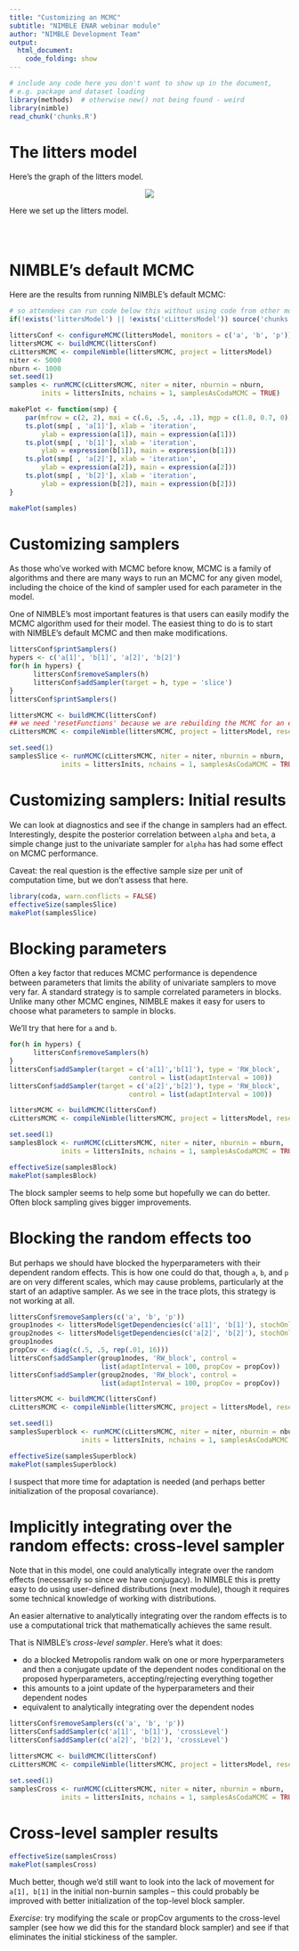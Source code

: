 ```yaml
---
title: "Customizing an MCMC"
subtitle: "NIMBLE ENAR webinar module"
author: "NIMBLE Development Team"
output:
  html_document:
    code_folding: show
---
```


```r
# include any code here you don't want to show up in the document,
# e.g. package and dataset loading
library(methods)  # otherwise new() not being found - weird
library(nimble)
read_chunk('chunks.R')
```

# The litters model

Here's the graph of the litters model.

<center><img src="littersDAG.jpg"></center>

Here we set up the litters model.

```r
```
```r
```
```r
```

# NIMBLE's default MCMC

Here are the results from running NIMBLE's default MCMC:

```r
# so attendees can run code below this without using code from other modules
if(!exists('littersModel') || !exists('cLittersModel')) source('chunks.R')
```                   

```r
littersConf <- configureMCMC(littersModel, monitors = c('a', 'b', 'p'))
littersMCMC <- buildMCMC(littersConf)
cLittersMCMC <- compileNimble(littersMCMC, project = littersModel)
niter <- 5000
nburn <- 1000
set.seed(1)
samples <- runMCMC(cLittersMCMC, niter = niter, nburnin = nburn,
        inits = littersInits, nchains = 1, samplesAsCodaMCMC = TRUE)

makePlot <- function(smp) {
    par(mfrow = c(2, 2), mai = c(.6, .5, .4, .1), mgp = c(1.8, 0.7, 0))
    ts.plot(smp[ , 'a[1]'], xlab = 'iteration',
        ylab = expression(a[1]), main = expression(a[1]))
    ts.plot(smp[ , 'b[1]'], xlab = 'iteration',
        ylab = expression(b[1]), main = expression(b[1]))
    ts.plot(smp[ , 'a[2]'], xlab = 'iteration',
        ylab = expression(a[2]), main = expression(a[2]))
    ts.plot(smp[ , 'b[2]'], xlab = 'iteration',
        ylab = expression(b[2]), main = expression(b[2]))
}

makePlot(samples)
```

# Customizing samplers

As those who've worked with MCMC before know, MCMC is a family of algorithms and there are many ways to run an MCMC for any given model, including the choice of the kind of sampler used for each parameter in the model. 

One of NIMBLE's most important features is that users can easily modify the MCMC algorithm used for their model. The easiest thing to do is to start with NIMBLE's default MCMC and then make modifications. 

```r
littersConf$printSamplers()
hypers <- c('a[1]', 'b[1]', 'a[2]', 'b[2]')
for(h in hypers) {
      littersConf$removeSamplers(h)
      littersConf$addSampler(target = h, type = 'slice')
}
littersConf$printSamplers()

littersMCMC <- buildMCMC(littersConf)
## we need 'resetFunctions' because we are rebuilding the MCMC for an existing model
cLittersMCMC <- compileNimble(littersMCMC, project = littersModel, resetFunctions = TRUE)

set.seed(1)
samplesSlice <- runMCMC(cLittersMCMC, niter = niter, nburnin = nburn,
             inits = littersInits, nchains = 1, samplesAsCodaMCMC = TRUE)
```

# Customizing samplers: Initial results

We can look at diagnostics and see if the change in samplers had an effect. Interestingly, despite the posterior correlation between ```alpha``` and ```beta```, a simple change just to the univariate sampler for ```alpha``` has had some effect on MCMC performance.

Caveat: the real question is the effective sample size per unit of computation time, but we don't assess that here.

```r
library(coda, warn.conflicts = FALSE)
effectiveSize(samplesSlice)
makePlot(samplesSlice)
```

# Blocking parameters

Often a key factor that reduces MCMC performance is dependence between parameters that limits the ability of univariate samplers to move very far. A standard strategy is to sample correlated parameters in blocks. Unlike many other MCMC engines, NIMBLE makes it easy for users to choose what parameters to sample in blocks.

We'll try that here for ```a``` and ```b```.


```r
for(h in hypers) {
      littersConf$removeSamplers(h)
}
littersConf$addSampler(target = c('a[1]','b[1]'), type = 'RW_block', 
                              control = list(adaptInterval = 100))
littersConf$addSampler(target = c('a[2]','b[2]'), type = 'RW_block', 
                              control = list(adaptInterval = 100))

littersMCMC <- buildMCMC(littersConf)
cLittersMCMC <- compileNimble(littersMCMC, project = littersModel, resetFunctions = TRUE)

set.seed(1)
samplesBlock <- runMCMC(cLittersMCMC, niter = niter, nburnin = nburn,
             inits = littersInits, nchains = 1, samplesAsCodaMCMC = TRUE)
```

```r
effectiveSize(samplesBlock)
makePlot(samplesBlock)
```

The block sampler seems to help some but hopefully we can do better. Often block sampling gives bigger improvements.


# Blocking the random effects too

But perhaps we should have blocked the hyperparameters with their dependent random effects. This is how one could do that, though ```a```, ```b```, and ```p``` are on very different scales, which may cause problems, particularly at the start of an adaptive sampler. As we see in the trace plots, this strategy is not working at all.

```r
littersConf$removeSamplers(c('a', 'b', 'p'))
group1nodes <- littersModel$getDependencies(c('a[1]', 'b[1]'), stochOnly = TRUE)
group2nodes <- littersModel$getDependencies(c('a[2]', 'b[2]'), stochOnly = TRUE)
group1nodes
propCov <- diag(c(.5, .5, rep(.01, 16)))
littersConf$addSampler(group1nodes, 'RW_block', control =
                       list(adaptInterval = 100, propCov = propCov))
littersConf$addSampler(group2nodes, 'RW_block', control =
                       list(adaptInterval = 100, propCov = propCov))

littersMCMC <- buildMCMC(littersConf)
cLittersMCMC <- compileNimble(littersMCMC, project = littersModel, resetFunctions = TRUE)

set.seed(1)
samplesSuperblock <- runMCMC(cLittersMCMC, niter = niter, nburnin = nburn,
                  inits = littersInits, nchains = 1, samplesAsCodaMCMC = TRUE)
```

```r
effectiveSize(samplesSuperblock)
makePlot(samplesSuperblock)
```

I suspect that more time for adaptation is needed (and perhaps better initialization of the proposal covariance).

# Implicitly integrating over the random effects: cross-level sampler

Note that in this model, one could analytically integrate over the random effects (necessarily so since we have conjugacy). In NIMBLE this is pretty easy to do using user-defined distributions (next module), though it requires some technical knowledge of working with distributions.

An easier alternative to analytically integrating over the random effects is to use a computational trick that mathematically achieves the same result.

That is NIMBLE's *cross-level sampler*. Here's what it does:

  -  do a blocked Metropolis random walk on one or more hyperparameters and then a conjugate update of the dependent nodes conditional on the proposed hyperparameters, accepting/rejecting everything together
  - this amounts to a joint update of the hyperparameters and their dependent nodes
  - equivalent to analytically integrating over the dependent nodes

```r
littersConf$removeSamplers(c('a', 'b', 'p'))
littersConf$addSampler(c('a[1]', 'b[1]'), 'crossLevel')
littersConf$addSampler(c('a[2]', 'b[2]'), 'crossLevel')

littersMCMC <- buildMCMC(littersConf)
cLittersMCMC <- compileNimble(littersMCMC, project = littersModel, resetFunctions = TRUE)

set.seed(1)
samplesCross <- runMCMC(cLittersMCMC, niter = niter, nburnin = nburn,
             inits = littersInits, nchains = 1, samplesAsCodaMCMC = TRUE)
```

# Cross-level sampler results

```r
effectiveSize(samplesCross)
makePlot(samplesCross)
```

Much better, though we'd still want to look into the lack of movement for `a[1], b[1]` in the initial non-burnin samples -- this could probably be improved with better initialization of the top-level block sampler. 

*Exercise*: try modifying the scale or propCov arguments to the cross-level sampler (see how we did this for the standard block sampler) and see if that eliminates the initial stickiness of the sampler.

